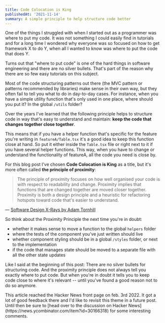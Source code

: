 ```yaml
---
title: Code Colocation is King
publishedAt: '2021-11-14'
summary: A simple principle to help structure code better
---
```


One of the things I struggled with when I started out as a programmer was where to put my code. It was not something I could easily find in tutorials and for a long time I wondered why everyone was so focused on how to get framework X to do Y, when all I wanted to know was where to put the code that does Y.

Turns out that "where to put code" is one of the hard things in software engineering and there are no silver bullets. That's part of the reason why there are so few easy tutorials on this subject.

Most of the code structuring patterns out there (the MVC pattern or patterns recommended by libraries) make sense in their own way, but they often fail to tell you what to do in day-to-day cases. For instance, when you have a simple utility function that's only used in one place, where should you put it? In the global `/utils` folder?

Over the years I've learned that the following principle helps to structure code in way that's easy to understand and maintain: **keep the code that changes together close together**.

This means that if you have a helper function that's specific for the feature you're writing in `featureA/Table.tsx` it's a good idea to keep this function close at hand. So put it either inside the `Table.tsx` file or right next to it if you have several helper functions. This way, when you have to change or understand the functionality of featureA, all the code you need is close by.

For this blog post I've chosen **Code Colocation is King** as a title, but it's more often called **the principle of proximity**:

> The principle of proximity focuses on how well organised your code is with respect to readability and change. Proximity implies that functions that are changed together are moved closer together. Proximity is both a design principle and a heuristic for refactoring hotspots toward code that's easier to understand.

— [Software Design X-Rays by Adam Tornhill](https://pragprog.com/titles/atevol/software-design-x-rays/)

So think about the Proximity Principle the next time you're in doubt:

- whether it makes sense to move a function to the global `helpers` folder
- where the tests of the component you've just written should live
- whether component styling should be in a global `/styles` folder, or next to the implementation
- if the code that manages state should be moved to a separate file with all the other state updates

Like I said at the beginning of this post: There are no silver bullets for structuring code. And the proximity principle does not always tell you exactly where to put code. But when you're in doubt it tells you to keep code close to where it's relevant -- until you've found a good reason not to do so anymore.

<Disclaimer>
  This article reached the Hacker News front page on feb. 3rd 2022. It got a lot
  of good feedback there and I'd like to revisit this theme in a future post.
  Until then be sure to [head over to the discussion on Hacker
  News](https://news.ycombinator.com/item?id=30166318) for some interesting
  comments.
</Disclaimer>
